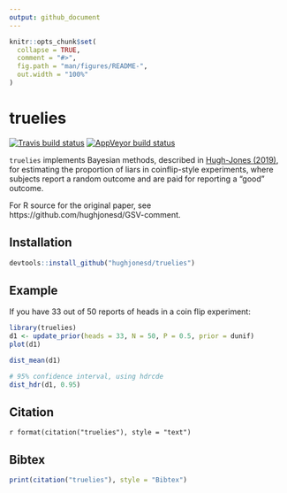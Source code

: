 ```yaml
---
output: github_document
---
```


<!-- README.md is generated from README.Rmd. Please edit that file -->

```r
knitr::opts_chunk$set(
  collapse = TRUE,
  comment = "#>",
  fig.path = "man/figures/README-",
  out.width = "100%"
)
```
# truelies

[![Travis build status](https://travis-ci.org/hughjonesd/truelies.svg?branch=master)](https://travis-ci.org/hughjonesd/truelies)
[![AppVeyor build status](https://ci.appveyor.com/api/projects/status/github/hughjonesd/truelies?branch=master&svg=true)](https://ci.appveyor.com/project/hughjonesd/truelies)

`truelies` implements Bayesian methods, described in 
[Hugh-Jones (2019)](https://link.springer.com/article/10.1007/s40881-019-00069-x), 
for estimating the proportion of liars in coinflip-style experiments, where
subjects report a random outcome and are paid for reporting a "good" outcome.

For R source for the original paper, see https://github.com/hughjonesd/GSV-comment.

## Installation

``` r
devtools::install_github("hughjonesd/truelies")
```

## Example

If you have 33 out of 50 reports of heads in a coin flip experiment:

```r
library(truelies)
d1 <- update_prior(heads = 33, N = 50, P = 0.5, prior = dunif)
plot(d1)

dist_mean(d1)

# 95% confidence interval, using hdrcde
dist_hdr(d1, 0.95)
```

## Citation

`r format(citation("truelies"), style = "text")`

## Bibtex 

```r
print(citation("truelies"), style = "Bibtex")
```
